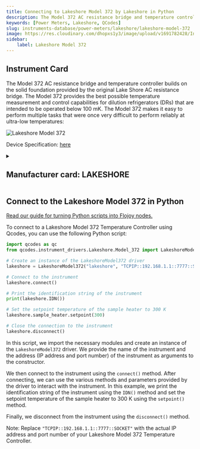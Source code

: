 ```yaml
---
title: Connecting to Lakeshore Model 372 by Lakeshore in Python
description: The Model 372 AC resistance bridge and temperature controller builds on the solid foundation provided by the original Lake Shore AC resistance bridge. The Model 372 provides the best possible temperature measurement and control capabilities for dilution refrigerators (DRs) that are intended to be operated below 100 mK. The Model 372 makes it easy to perform multiple tasks that were once very difficult to perform reliably at ultra-low temperatures,
keywords: [Power Meters, Lakeshore, QCodes] 
slug: instruments-database/power-meters/lakeshore/lakeshore-model-372 
image: https://res.cloudinary.com/dhopxs1y3/image/upload/v1691782428/Instruments/Temperature%20Controllers/Lakeshore-Model-372/Lakeshore-Model-372.png
sidebar:
    label: Lakeshore Model 372 
---
```



## Instrument Card

The Model 372 AC resistance bridge and temperature controller builds on the solid foundation provided by the original Lake Shore AC resistance bridge. The Model 372 provides the best possible temperature measurement and control capabilities for dilution refrigerators (DRs) that are intended to be operated below 100 mK. The Model 372 makes it easy to perform multiple tasks that were once very difficult to perform reliably at ultra-low temperatures:

![Lakeshore Model 372](https://res.cloudinary.com/dhopxs1y3/image/upload/v1691782428/Instruments/Temperature%20Controllers/Lakeshore-Model-372/Lakeshore-Model-372.png)

Device Specification: [here](https://www.lakeshore.com/docs/default-source/product-downloads/manuals/372_manual.pdf?sfvrsn=906d7988_4)

<details style={{ marginTop: "15px"}}>
<summary><h2 style={{display:'inline'}}>Manufacturer card: LAKESHORE</h2></summary>

![LAKESHORE](https://res.cloudinary.com/dhopxs1y3/image/upload/v1692813206/Instruments/Vendor%20Logos/Lakeshore_Cryotronics.png)

Supporting advanced scientific research, Lake Shore is a leading global innovator in measurement and control solutions.

- Headquarters: Westerville, Ohio, USA
- Yearly Revenue (millions, USD): 21.4
- Vendor Website: [here](https://www.lakeshore.com/home)

</details>


<FeaturedInstrumentVideo category="POWER_METERS" />

## Connect to the Lakeshore Model 372 in Python

[Read our guide for turning Python scripts into Flojoy nodes.](https://docs.flojoy.ai/contribution/blocks/custom-flojoy-block/)



<Tabs>
<TabItem value="Flojoy" label="Flojoy" className="flojoy-instrument-tabs">

<SectionsCard category="POWER_METERS" manufacturer="Lakeshore"></SectionsCard>

</TabItem>
<TabItem value="QCodes" label="QCodes">

To connect to a Lakeshore Model 372 Temperature Controller using Qcodes, you can use the following Python script:

```python
import qcodes as qc
from qcodes.instrument_drivers.Lakeshore.Model_372 import LakeshoreModel372

# Create an instance of the LakeshoreModel372 driver
lakeshore = LakeshoreModel372("lakeshore", "TCPIP::192.168.1.1::7777::SOCKET")

# Connect to the instrument
lakeshore.connect()

# Print the identification string of the instrument
print(lakeshore.IDN())

# Set the setpoint temperature of the sample heater to 300 K
lakeshore.sample_heater.setpoint(300)

# Close the connection to the instrument
lakeshore.disconnect()
```

In this script, we import the necessary modules and create an instance of the `LakeshoreModel372` driver. We provide the name of the instrument and the address (IP address and port number) of the instrument as arguments to the constructor.

We then connect to the instrument using the `connect()` method. After connecting, we can use the various methods and parameters provided by the driver to interact with the instrument. In this example, we print the identification string of the instrument using the `IDN()` method and set the setpoint temperature of the sample heater to 300 K using the `setpoint()` method.

Finally, we disconnect from the instrument using the `disconnect()` method.

Note: Replace `"TCPIP::192.168.1.1::7777::SOCKET"` with the actual IP address and port number of your Lakeshore Model 372 Temperature Controller.

</TabItem>
</Tabs>
